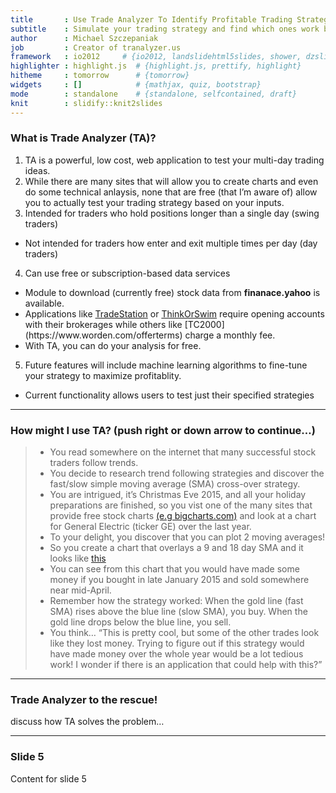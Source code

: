```yaml
---
title       : Use Trade Analyzer To Identify Profitable Trading Strategies
subtitle    : Simulate your trading strategy and find which ones work best
author      : Michael Szczepaniak
job         : Creator of tranalyzer.us
framework   : io2012     # {io2012, landslidehtml5slides, shower, dzslides, ...}
highlighter : highlight.js  # {highlight.js, prettify, highlight}
hitheme     : tomorrow      # {tomorrow}
widgets     : []            # {mathjax, quiz, bootstrap}
mode        : standalone    # {standalone, selfcontained, draft}
knit        : slidify::knit2slides
---
```


<style type="text/css">
body {background:grey transparent;
}
</style>

### What is Trade Analyzer (TA)?

1. TA is a powerful, low cost, web application to test your multi-day trading ideas.
2. While there are many sites that will allow you to create charts and even do some technical anlaysis, none that are free (that I'm aware of) allow you to actually test your trading strategy based on your inputs.
3. Intended for traders who hold positions longer than a single day (swing traders)
  - Not intended for traders how enter and exit multiple times per day (day traders)
4. Can use free or subscription-based data services
  - Module to download (currently free) stock data from <b>finanace.yahoo</b> is available.
  - Applications like [TradeStation](http://www.tradestation.com/products/stocks-and-etfs/pricing) or [ThinkOrSwim](https://www.thinkorswim.com/t/innovation.html) require opening accounts with their brokerages while others like [TC2000] (https://www.worden.com/offerterms) charge a monthly fee.
  - With TA, you can do your analysis for free.
5. Future features will include machine learning algorithms to fine-tune your strategy to maximize profitablity.
  - Current functionality allows users to test just their specified strategies

--- 

### How might I use TA? (push right or down arrow to continue...)

> * You read somewhere on the internet that many successful stock traders follow trends.
> * You decide to research trend following strategies and discover the fast/slow simple moving average (SMA) cross-over strategy.
> * You are intrigued, it's Christmas Eve 2015, and all your holiday preparations are finished, so you vist one of the many sites that provide free stock charts [(e.g bigcharts.com)](http://bigcharts.marketwatch.com) and look at a chart for General Electric (ticker GE) over the last year.
> * To your delight, you discover that you can plot 2 moving averages!
> * So you create a chart that overlays a 9 and 18 day SMA and it looks like [this](https://www.dropbox.com/s/0lyl8apq7p78s0r/geYtd2015.12.24.jpg?raw=1)
> * You can see from this chart that you would have made some money if you bought in late January 2015 and sold somewhere near mid-April.
  - Remember how the strategy worked: When the gold line (fast SMA) rises above the blue line (slow SMA), you buy.  When the gold line drops below the blue line, you sell.
> * You think... "This is pretty cool, but some of the other trades look like they lost money.  Trying to figure out if this strategy would have made money over the whole year would be a lot tedious work!  I wonder if there is an application that could help with this?"

--- 

### Trade Analyzer to the rescue!

discuss how TA solves the problem...

--- 

### Slide 5

Content for slide 5

